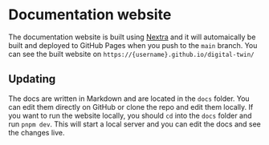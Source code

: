 # Documentation website

The documentation website is built using [Nextra](nextra.site) and it will automaically be built and deployed to GitHub Pages when you push to the `main` branch. You can see the built website on
`https://{username}.github.io/digital-twin/`

## Updating

The docs are written in Markdown and are located in the `docs` folder. You can edit them directly on GitHub or clone the repo and edit them locally. If you want to run the website locally, you should `cd` into the `docs` folder and run `pnpm dev`. This will start a local server and you can edit the docs and see the changes live.

